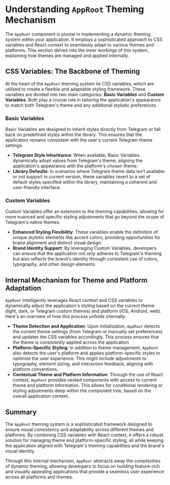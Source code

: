 # Understanding `AppRoot` Theming Mechanism

The `AppRoot` component is pivotal in implementing a dynamic theming system within your application. It employs a sophisticated approach to CSS variables and React context to seamlessly adapt to various themes and platforms. This section delves into the inner workings of this system, explaining how themes are managed and applied internally.

## CSS Variables: The Backbone of Theming

At the heart of the `AppRoot` theming system lie CSS variables, which are utilized to create a flexible and adaptable styling framework. These variables are divided into two main categories: **Basic Variables** and **Custom Variables**. Both play a crucial role in tailoring the application's appearance to match both Telegram's theme and any additional stylistic preferences.

### Basic Variables

Basic Variables are designed to inherit styles directly from Telegram or fall back on predefined styles within the library. This ensures that the application remains consistent with the user's current Telegram theme settings.

- **Telegram Style Inheritance**: When available, Basic Variables dynamically adopt values from Telegram's theme, aligning the application's appearance with the platform's chosen theme.
- **Library Defaults**: In scenarios where Telegram theme data isn't available or not support in current version, these variables revert to a set of default styles specified within the library, maintaining a coherent and user-friendly interface.

### Custom Variables

Custom Variables offer an extension to the theming capabilities, allowing for more nuanced and specific styling adjustments that go beyond the scope of Telegram's native themes.

- **Enhanced Styling Flexibility**: These variables enable the definition of unique stylistic elements like accent colors, providing opportunities for brand alignment and distinct visual design.
- **Brand Identity Support**: By leveraging Custom Variables, developers can ensure that the application not only adheres to Telegram's theming but also reflects the brand's identity through consistent use of colors, typography, and other design elements.

## Internal Mechanism for Theme and Platform Adaptation

`AppRoot` intelligently leverages React context and CSS variables to dynamically adjust the application's styling based on the current theme (light, dark, or Telegram custom themes) and platform (iOS, Android, web). Here's an overview of how this process unfolds internally:

- **Theme Detection and Application**: Upon initialization, `AppRoot` detects the current theme settings (from Telegram or manually set preferences) and updates the CSS variables accordingly. This process ensures that the theme is consistently applied across the application.
- **Platform-Specific Styling**: In addition to theme management, `AppRoot` also detects the user's platform and applies platform-specific styles to optimize the user experience. This might include adjustments to typography, element sizing, and interaction feedback, aligning with platform conventions.
- **Contextual Theme and Platform Information**: Through the use of React context, `AppRoot` provides nested components with access to current theme and platform information. This allows for conditional rendering or styling adjustments deep within the component tree, based on the overall application context.

## Summary

The `AppRoot` theming system is a sophisticated framework designed to ensure visual consistency and adaptability across different themes and platforms. By combining CSS variables with React context, it offers a robust solution for managing theme and platform-specific styling, all while keeping the application aligned with Telegram's theming capabilities and the brand's visual identity.

Through this internal mechanism, `AppRoot` abstracts away the complexities of dynamic theming, allowing developers to focus on building feature-rich and visually appealing applications that provide a seamless user experience across all platforms and themes.
